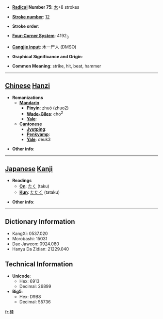 * '''[[Wiktionary:Chinese radical index| Radical]] Number 75''': [[Wiktionary:Chinese radical index 木|木]]+8 strokes

* '''[[Wiktionary:Chinese total strokes index|Stroke number]]''': [[Wiktionary:Chinese total strokes index 12|12]]

* '''Stroke order''': 

* '''[[Wiktionary:Chinese four corner index|Four-Corner System]]''': 4192<sub>3</sub>

* '''[[Wiktionary:Chinese Cangjie index|Cangjie input]]''': 木一尸人 (DMSO)

* '''Graphical Significance and Origin''': 

* '''Common Meaning''': strike, hit, beat, hammer

----

== [[Chinese]] [[Hanzi]] ==

* '''Romanizations'''
** '''[[Mandarin]]'''
*** '''[[Pinyin]]''': zhuó (zhuo2)
*** '''[[Wade-Giles]]''': cho<sup>2</sup>
*** '''[[Yale]]''': 
** '''[[Cantonese]]'''
*** '''[[Jyutping]]''':
*** '''[[Penkyamp]]''': 
*** '''[[Yale]]''': deuk3

* '''Other info''': 

----

== [[Japanese]] [[Kanji]] ==

* '''Readings'''
** '''[[On]]''': [[たく]] (taku)
** '''[[Kun]]''': [[たたく]] (tataku)

* '''Other info''':  

----

== Dictionary Information ==

* KangXi: 0537.020
* Morobashi: 15031
* Dae Jaweon: 0924.080
* Hanyu Da Zidian: 21229.040

== Technical Information ==

* '''Unicode''':
** Hex: 6913
** Decimal: 26899
* '''Big5''':
** Hex: D9B8
** Decimal: 55736

[[fr:椓]]